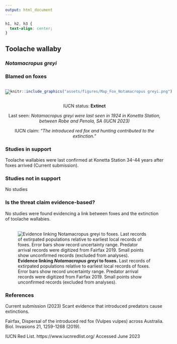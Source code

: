 ```yaml
---
output: html_document
---
```

```css
h1, h2, h3 {
  text-align: center;
}
```

## **Toolache wallaby**
### *Notamacropus greyi*
### Blamed on foxes

:::: {style="display: flex;"}

::: {}

[![](assets/photos/Notamacropus greyi.png)](https://www.inaturalist.org/photos/136740?size=original)

:::

::: {}

:::

::: {}
  ```r
  knitr::include_graphics("assets/figures/Map_Fox_Notamacropus greyi.png")
  ```
:::

::::

<center>
IUCN status: **Extinct**

Last seen: *Notamacropus greyi were last seen in 1924 in Konetta Station, between Robe and Penola, SA (IUCN 2023)*

IUCN claim: *"The introduced red fox and hunting contributed to the extinction."*

</center>


### Studies in support

Toolache wallabies were last confirmed at Konetta Station 34-44 years after foxes arrived (Current submission).

### Studies not in support

No studies

### Is the threat claim evidence-based?

No studies were found evidencing a link between foxes and the extinction of toolache wallabies.
<br>
<br>

![**Evidence linking *Notamacropus greyi* to foxes.** Last records of extirpated populations relative to earliest local records of foxes. Error bars show record uncertainty range. Predator arrival records were digitized from Fairfax 2019. Small points show unconfirmed records (excluded from analyses).](assets/figures/Main_Evidence_Fox_Notamacropus greyi.png)

### References



Current submission (2023) Scant evidence that introduced predators cause extinctions.

Fairfax, Dispersal of the introduced red fox (Vulpes vulpes) across Australia. Biol. Invasions 21, 1259-1268 (2019).

IUCN Red List. https://www.iucnredlist.org/ Accessed June 2023


